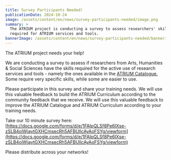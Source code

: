 ```yaml
---
title: Survey Participants Needed!
publicationDate: 2024-10-24
image: /assets/content/en/news/survey-participants-needed/image.png
summary: >
  The ATRIUM project is conducting a survey to assess researchers' skills
  required for ATRIUM services and tools. 
bannerImage: /assets/content/en/news/survey-participants-needed/bannerImage.png
---
```

The ATRIUM project needs your help!


We are conducting a survey to assess if researchers from Arts, Humanities & Social Sciences have the skills required for the active use of research services and tools - namely the ones available in the [ATRIUM Catalogue.](https://atrium-research.eu/services/) Some require very specific skills, while some are easier to use.

Please participate in this survey and share your training needs. We will use this valuable feedback to build the ATRIUM Curriculum according to the community feedback that we receive. We will use this valuable feedback to improve the ATRIUM Catalogue and ATRIUM Curriculum according to your training needs.&#x20;

Take our 10 minute survey here: [https://docs.google.com/forms/d/e/1FAIpQLSf8Pe6IXse-zSLB4olWjaytGXHCmsecRh5AFBUllcAyAoFSYg/viewform](https://docs.google.com/forms/d/e/1FAIpQLSf8Pe6IXse-zSLB4olWjaytGXHCmsecRh5AFBUllcAyAoFSYg/viewform) &#x20;



Please distribute across your networks!&#x20;
